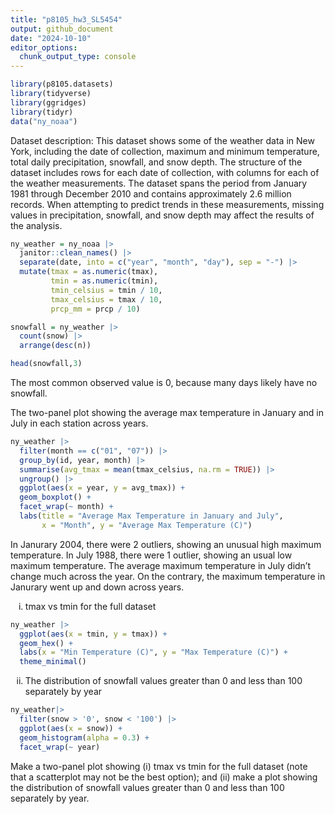 ```yaml
---
title: "p8105_hw3_SL5454"
output: github_document
date: "2024-10-10"
editor_options: 
  chunk_output_type: console
---
```


```r
library(p8105.datasets)
library(tidyverse)
library(ggridges)
library(tidyr)
data("ny_noaa")
```
Dataset description:
This dataset shows some of the weather data in New York, including the date of collection, maximum and minimum temperature, total daily precipitation, snowfall, and snow depth.
The structure of the dataset includes rows for each date of collection, with columns for each of the weather measurements. The dataset spans the period from January 1981 through December 2010 and contains approximately 2.6 million records. 
When attempting to predict trends in these measurements, missing values in precipitation, snowfall, and snow depth may affect the results of the analysis.

```r
ny_weather = ny_noaa |>
  janitor::clean_names() |>
  separate(date, into = c("year", "month", "day"), sep = "-") |>
  mutate(tmax = as.numeric(tmax),
         tmin = as.numeric(tmin),
         tmin_celsius = tmin / 10,
         tmax_celsius = tmax / 10,
         prcp_mm = prcp / 10)

snowfall = ny_weather |>
  count(snow) |>
  arrange(desc(n))

head(snowfall,3)
```
The most common observed value is 0, because many days likely have no snowfall.

The two-panel plot showing the average max temperature in January and in July in each station across years.
```r
ny_weather |>
  filter(month == c("01", "07")) |>
  group_by(id, year, month) |>
  summarise(avg_tmax = mean(tmax_celsius, na.rm = TRUE)) |>
  ungroup() |>
  ggplot(aes(x = year, y = avg_tmax)) +
  geom_boxplot() +
  facet_wrap(~ month) +
  labs(title = "Average Max Temperature in January and July",
       x = "Month", y = "Average Max Temperature (C)") 
```
In Janurary 2004, there were 2 outliers, showing an unusual high maximum temperature. In July 1988, there were 1 outlier, showing an usual low maximum temperature.
The average maximum temperature in July didn't change much across the year. On the contrary, the maximum temperature in Janurary went up and down across years.

(i) tmax vs tmin for the full dataset
```r
ny_weather |>
  ggplot(aes(x = tmin, y = tmax)) +
  geom_hex() +
  labs(x = "Min Temperature (C)", y = "Max Temperature (C)") +
  theme_minimal()
```
(ii) The distribution of snowfall values greater than 0 and less than 100 separately by year
```r
ny_weather|>
  filter(snow > '0', snow < '100') |>
  ggplot(aes(x = snow)) + 
  geom_histogram(alpha = 0.3) +
  facet_wrap(~ year)
```

Make a two-panel plot showing (i) tmax vs tmin for the full dataset (note that a scatterplot may not be the best option); and (ii) make a plot showing the distribution of snowfall values greater than 0 and less than 100 separately by year.
